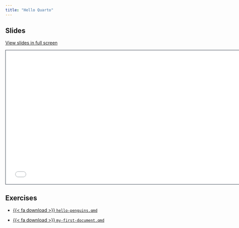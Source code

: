 ```yaml
---
title: "Hello Quarto"
---
```


## Slides

[View slides in full screen](1-hello-quarto.html)

```{=html}
<iframe class="slide-deck" src="1-hello-quarto.html" height="420" width="747" style="border: 1px solid #2e3846;"></iframe>
```
## Exercises

-   <a href="https://raw.githubusercontent.com/mine-cetinkaya-rundel/quarto-asa-nebraska/main/exercises/hello-penguins.qmd">{{< fa download >}} `hello-penguins.qmd`</i></a>

-   <a href="https://raw.githubusercontent.com/mine-cetinkaya-rundel/quarto-asa-nebraska/main/exercises/my-first-document.qmd">{{< fa download >}} `my-first-document.qmd`</i></a>
